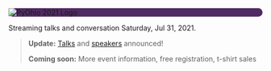 <Seo title="PyOhio 2021" />

<div style="background-color: #502962; border-radius: 40px">
  <img
    alt="PyOhio 2021 Logo"
    src="../assets/pyohio-2021-logo-transparent.png"
  />
</div>

Streaming talks and conversation Saturday, Jul 31, 2021.

> **Update:** [Talks](/program/talks) and [speakers](/program/speakers) announced!
>
> **Coming soon:** More event information, free registration, t-shirt sales
